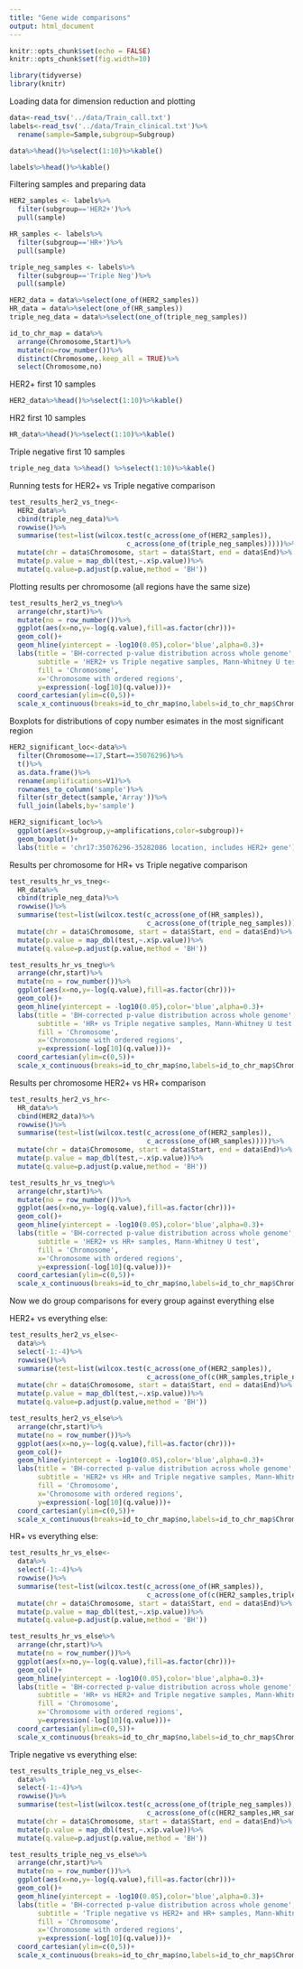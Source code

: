 ```yaml
---
title: "Gene wide comparisons"
output: html_document
---
```


```r
knitr::opts_chunk$set(echo = FALSE)
knitr::opts_chunk$set(fig.width=10)
```

```r
library(tidyverse)
library(knitr)
```

Loading data for dimension reduction and plotting
```r
data<-read_tsv('../data/Train_call.txt')
labels<-read_tsv('../data/Train_clinical.txt')%>%
  rename(sample=Sample,subgroup=Subgroup)
```

```r
data%>%head()%>%select(1:10)%>%kable()
```

```r
labels%>%head()%>%kable()
```

Filtering samples and preparing data
```r
HER2_samples <- labels%>%
  filter(subgroup=='HER2+')%>%
  pull(sample)

HR_samples <- labels%>%
  filter(subgroup=='HR+')%>%
  pull(sample)

triple_neg_samples <- labels%>%
  filter(subgroup=='Triple Neg')%>%
  pull(sample)

HER2_data = data%>%select(one_of(HER2_samples))
HR_data = data%>%select(one_of(HR_samples))
triple_neg_data = data%>%select(one_of(triple_neg_samples))

id_to_chr_map = data%>%
  arrange(Chromosome,Start)%>%
  mutate(no=row_number())%>%
  distinct(Chromosome,.keep_all = TRUE)%>%
  select(Chromosome,no)
```

HER2+ first 10 samples
```r
HER2_data%>%head()%>%select(1:10)%>%kable()
```
HR2 first 10 samples
```r
HR_data%>%head()%>%select(1:10)%>%kable()
```
Triple negative first 10 samples
```r
triple_neg_data %>%head() %>%select(1:10)%>%kable()
```

Running tests for HER2+ vs Triple negative comparison
```r
test_results_her2_vs_tneg<-
  HER2_data%>%
  cbind(triple_neg_data)%>%
  rowwise()%>%
  summarise(test=list(wilcox.test(c_across(one_of(HER2_samples)),
                             c_across(one_of(triple_neg_samples)))))%>%
  mutate(chr = data$Chromosome, start = data$Start, end = data$End)%>%
  mutate(p.value = map_dbl(test,~.x$p.value))%>%
  mutate(q.value=p.adjust(p.value,method = 'BH'))
```
Plotting results per chromosome (all regions have the same size)

```r
test_results_her2_vs_tneg%>%
  arrange(chr,start)%>%
  mutate(no = row_number())%>%
  ggplot(aes(x=no,y=-log(q.value),fill=as.factor(chr)))+
  geom_col()+
  geom_hline(yintercept = -log10(0.05),color='blue',alpha=0.3)+
  labs(title = 'BH-corrected p-value distribution across whole genome',
       subtitle = 'HER2+ vs Triple negative samples, Mann-Whitney U test',
       fill = 'Chromosome',
       x='Chromosome with ordered regions',
       y=expression(-log[10](q.value)))+
  coord_cartesian(ylim=c(0,5))+ 
  scale_x_continuous(breaks=id_to_chr_map$no,labels=id_to_chr_map$Chromosome)
```

Boxplots for distributions of copy number esimates in the most significant region
```r
HER2_significant_loc<-data%>%
  filter(Chromosome==17,Start==35076296)%>%
  t()%>%
  as.data.frame()%>%
  rename(amplifications=V1)%>%
  rownames_to_column('sample')%>%
  filter(str_detect(sample,'Array'))%>%
  full_join(labels,by='sample')

HER2_significant_loc%>%
  ggplot(aes(x=subgroup,y=amplifications,color=subgroup))+
  geom_boxplot()+
  labs(title = 'chr17:35076296-35282086 location, includes HER2+ gene')
```
Results per chromosome for HR+ vs Triple negative comparison
```r
test_results_hr_vs_tneg<-
  HR_data%>%
  cbind(triple_neg_data)%>%
  rowwise()%>%
  summarise(test=list(wilcox.test(c_across(one_of(HR_samples)),
                                  c_across(one_of(triple_neg_samples)))))%>%
  mutate(chr = data$Chromosome, start = data$Start, end = data$End)%>%
  mutate(p.value = map_dbl(test,~.x$p.value))%>%
  mutate(q.value=p.adjust(p.value,method = 'BH'))

test_results_hr_vs_tneg%>%
  arrange(chr,start)%>%
  mutate(no = row_number())%>%
  ggplot(aes(x=no,y=-log(q.value),fill=as.factor(chr)))+
  geom_col()+
  geom_hline(yintercept = -log10(0.05),color='blue',alpha=0.3)+
  labs(title = 'BH-corrected p-value distribution across whole genome',
       subtitle = 'HR+ vs Triple negative samples, Mann-Whitney U test',
       fill = 'Chromosome',
       x='Chromosome with ordered regions',
       y=expression(-log[10](q.value)))+
  coord_cartesian(ylim=c(0,5))+ 
  scale_x_continuous(breaks=id_to_chr_map$no,labels=id_to_chr_map$Chromosome)

```
Results per chromosome HER2+ vs HR+ comparison
```r
test_results_her2_vs_hr<-
  HR_data%>%
  cbind(HER2_data)%>%
  rowwise()%>%
  summarise(test=list(wilcox.test(c_across(one_of(HER2_samples)),
                                  c_across(one_of(HR_samples)))))%>%
  mutate(chr = data$Chromosome, start = data$Start, end = data$End)%>%
  mutate(p.value = map_dbl(test,~.x$p.value))%>%
  mutate(q.value=p.adjust(p.value,method = 'BH'))

test_results_hr_vs_tneg%>%
  arrange(chr,start)%>%
  mutate(no = row_number())%>%
  ggplot(aes(x=no,y=-log(q.value),fill=as.factor(chr)))+
  geom_col()+
  geom_hline(yintercept = -log10(0.05),color='blue',alpha=0.3)+
  labs(title = 'BH-corrected p-value distribution across whole genome',
       subtitle = 'HER2+ vs HR+ samples, Mann-Whitney U test',
       fill = 'Chromosome',
       x='Chromosome with ordered regions',
       y=expression(-log[10](q.value)))+
  coord_cartesian(ylim=c(0,5))+ 
  scale_x_continuous(breaks=id_to_chr_map$no,labels=id_to_chr_map$Chromosome)
```
Now we do group comparisons for every group against everything else

HER2+ vs everything else:
```r
test_results_her2_vs_else<-
  data%>%
  select(-1:-4)%>%
  rowwise()%>%
  summarise(test=list(wilcox.test(c_across(one_of(HER2_samples)),
                                  c_across(one_of(c(HR_samples,triple_neg_samples))))))%>%
  mutate(chr = data$Chromosome, start = data$Start, end = data$End)%>%
  mutate(p.value = map_dbl(test,~.x$p.value))%>%
  mutate(q.value=p.adjust(p.value,method = 'BH'))

test_results_her2_vs_else%>%
  arrange(chr,start)%>%
  mutate(no = row_number())%>%
  ggplot(aes(x=no,y=-log(q.value),fill=as.factor(chr)))+
  geom_col()+
  geom_hline(yintercept = -log10(0.05),color='blue',alpha=0.3)+
  labs(title = 'BH-corrected p-value distribution across whole genome',
       subtitle = 'HER2+ vs HR+ and Triple negative samples, Mann-Whitney U test',
       fill = 'Chromosome',
       x='Chromosome with ordered regions',
       y=expression(-log[10](q.value)))+
  coord_cartesian(ylim=c(0,5))+ 
  scale_x_continuous(breaks=id_to_chr_map$no,labels=id_to_chr_map$Chromosome)
```
HR+ vs everything else:
```r
test_results_hr_vs_else<-
  data%>%
  select(-1:-4)%>%
  rowwise()%>%
  summarise(test=list(wilcox.test(c_across(one_of(HR_samples)),
                                  c_across(one_of(c(HER2_samples,triple_neg_samples))))))%>%
  mutate(chr = data$Chromosome, start = data$Start, end = data$End)%>%
  mutate(p.value = map_dbl(test,~.x$p.value))%>%
  mutate(q.value=p.adjust(p.value,method = 'BH'))

test_results_hr_vs_else%>%
  arrange(chr,start)%>%
  mutate(no = row_number())%>%
  ggplot(aes(x=no,y=-log(q.value),fill=as.factor(chr)))+
  geom_col()+
  geom_hline(yintercept = -log10(0.05),color='blue',alpha=0.3)+
  labs(title = 'BH-corrected p-value distribution across whole genome',
       subtitle = 'HR+ vs HER2+ and Triple negative samples, Mann-Whitney U test',
       fill = 'Chromosome',
       x='Chromosome with ordered regions',
       y=expression(-log[10](q.value)))+
  coord_cartesian(ylim=c(0,5))+ 
  scale_x_continuous(breaks=id_to_chr_map$no,labels=id_to_chr_map$Chromosome)
```
Triple negative vs everything else:

```r
test_results_triple_neg_vs_else<-
  data%>%
  select(-1:-4)%>%
  rowwise()%>%
  summarise(test=list(wilcox.test(c_across(one_of(triple_neg_samples)),
                                  c_across(one_of(c(HER2_samples,HR_samples))))))%>%
  mutate(chr = data$Chromosome, start = data$Start, end = data$End)%>%
  mutate(p.value = map_dbl(test,~.x$p.value))%>%
  mutate(q.value=p.adjust(p.value,method = 'BH'))

test_results_triple_neg_vs_else%>%
  arrange(chr,start)%>%
  mutate(no = row_number())%>%
  ggplot(aes(x=no,y=-log(q.value),fill=as.factor(chr)))+
  geom_col()+
  geom_hline(yintercept = -log10(0.05),color='blue',alpha=0.3)+
  labs(title = 'BH-corrected p-value distribution across whole genome',
       subtitle = 'Triple negative vs HER2+ and HR+ samples, Mann-Whitney U test',
       fill = 'Chromosome',
       x='Chromosome with ordered regions',
       y=expression(-log[10](q.value)))+
  coord_cartesian(ylim=c(0,5))+ 
  scale_x_continuous(breaks=id_to_chr_map$no,labels=id_to_chr_map$Chromosome)
```


